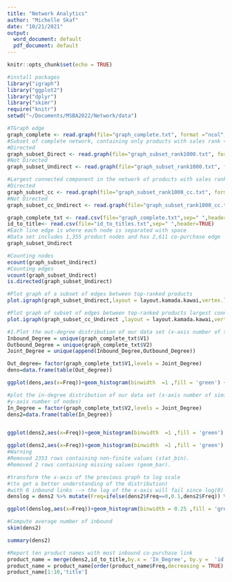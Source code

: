 ```yaml
---
title: "Network Analytics"
author: "Michelle Skaf"
date: "10/21/2021"
output:
  word_document: default
  pdf_document: default
---
```


```r
knitr::opts_chunk$set(echo = TRUE)
```

```r
#install packages
library("igraph")
library("ggplot2")
library("dplyr")
library("skimr")
require("knitr")
setwd("~/Documents/MSBA2022/Network/data")

#TGraph edge
graph_complete <- read.graph(file="graph_complete.txt", format ="ncol",directed=T)
#Subset of complete network, containing only products with sales rank < 1,000
#Directed
graph_subset_Direct <- read.graph(file="graph_subset_rank1000.txt", format ="ncol",directed=T)
#Not Directed
graph_subset_Undirect <- read.graph(file="graph_subset_rank1000.txt", format ="ncol",directed=F)

#Largest connected component in the network of products with sales rank < 1,000
#Directed
graph_subset_cc <- read.graph(file="graph_subset_rank1000_cc.txt", format ="ncol",directed=T)
#Not Directed
graph_subset_cc_Undirect <- read.graph(file="graph_subset_rank1000_cc.txt", format ="ncol",directed=F)

graph_complete_txt <- read.csv(file="graph_complete.txt",sep=" ",header=FALSE)
id_to_title<- read.csv(file="id_to_titles.txt",sep=" ",header=TRUE)
#Each line edge is where each node is separated with space
#Data set includes 1,355 product nodes and has 2,611 co-purchase edge
graph_subset_Undirect
```

```r
#Counting nodes
ecount(graph_subset_Undirect)
#Counting edges
vcount(graph_subset_Undirect)
is.directed(graph_subset_Undirect)
```

```r
#Plot graph of a subset of edges between top-ranked products
plot.igraph(graph_subset_Undirect,layout = layout.kamada.kawai,vertex.label=NA,vertex.size=3,vertex.color='green')
```


```r
#Plot graph of subset of edges between top-ranked products largest connected component in the above network
plot.igraph(graph_subset_cc_Undirect ,layout = layout.kamada.kawai,vertex.label=NA,vertex.size=4,vertex.color='green')
```

```r
#1.Plot the out-degree distribution of our data set (x-axis number of similar products, y-axis number of nodes)
Inbound_Degree = unique(graph_complete_txt$V1)
Outbound_Degree = unique(graph_complete_txt$V2)
Joint_Degree = unique(append(Inbound_Degree,Outbound_Degree))

Out_degree= factor(graph_complete_txt$V1,levels = Joint_Degree)
dens=data.frame(table(Out_degree))

ggplot(dens,aes(x=Freq))+geom_histogram(binwidth  =1 ,fill = 'green') + theme_light() + labs(title = 'Out-Degree Distribution')
```

```r
#plot the in-degree distribution of our data set (x-axis number of similar products,
#y-axis number of nodes)
In_Degree = factor(graph_complete_txt$V2,levels = Joint_Degree)
dens2=data.frame(table(In_Degree))


ggplot(dens2,aes(x=Freq))+geom_histogram(binwidth  =1 ,fill = 'green') + theme_light() + labs(title = 'In-Degree Distribution')
```

```r
ggplot(dens2,aes(x=Freq))+geom_histogram(binwidth  =1 ,fill = 'green') + theme_light() + labs(title = 'In-Degree Distribution') + xlim(-1,30)
#Warning
#Removed 2353 rows containing non-finite values (stat_bin).
#Removed 2 rows containing missing values (geom_bar).
```

```r
#transform the x-axis of the previous graph to log scale
#(to get a better understanding of the distribution)
#with 0 inbound links --> the log of the x-axis will fail since log(0) will not be valid, replacing 0 with 0.1
denslog = dens2 %>% mutate(Freq=ifelse(dens2$Freq==0,0.1,dens2$Freq)) %>% mutate(Freq=log10(Freq))

ggplot(denslog,aes(x=Freq))+geom_histogram(binwidth = 0.25 ,fill = 'green') + theme_light() + labs(title = 'LOG In-Degree Distribution')
```

```r
#Compute average number of inbound
skim(dens2)
```

```r
summary(dens2)
```

```r
#Report ten product names with most inbound co-purchase link
product_name = merge(dens2,id_to_title,by.x = 'In_Degree', by.y =  'id')
product_name = product_name[order(product_name$Freq,decreasing = TRUE),]
product_name[1:10,'title']
```

